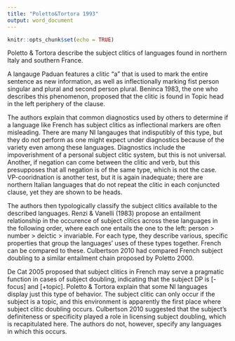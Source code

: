 ```yaml
---
title: "Poletto&Tortora 1993"
output: word_document
---
```


```r
knitr::opts_chunk$set(echo = TRUE)
```

Poletto & Tortora describe the subject clitics of languages found in northern Italy and southern France.

A langauge Paduan features a clitic "a" that is used to mark the entire sentence as new information, as well as inflectionally marking fist person singular and plural and second person plural. Beninca 1983, the one who describes this phenomenon, proposed that the clitic is found in Topic head in the left periphery of the clause.

The authors explain that common diagnostics used by others to determine if a language like French has subject clitics as inflectional markers are often misleading. There are many NI langauges that indisputibly of this type, but they do not perform as one might expect under diagnostics because of the variety even among these languages. Diagnostics include the impoverishment of a personal subject clitic system, but this is not universal. Another, if negation can come between the clitic and verb, but this presupposes that all negation is of the same type, which is not the case. VP-cooridnation is another test, but it is again inadequate; there are northern Italian languages that do not repeat the clitic in each conjuncted clause, yet they are shown to be heads.

The authors then typologically classify the subject clitics available to the described languages. Renzi & Vanelli (1983) propose an entailment relationship in the occurence of subject clitics across these languages in the following order, where each one entails the one to the left: person > number > deictic > invariable. For each type, they describe various, specific properties that group the languages' uses of these types together. French can be compared to these. Culbertson 2010 had compared French subject doubling to a similar entailment chain proposed by Poletto 2000.

De Cat 2005 proposed that subject clitics in French may serve a pragmatic function in cases of subject doubling, indicating that the subject DP is [-focus] and [+topic]. Poletto & Tortora explain that some NI languages display just this type of behavior. The subject clitic can only occur if the subject is a topic, and this environment is apparently the first place where subject clitic doubling occurs. Culbertson 2010 suggested that the subject's definiteness or specificity played a role in licensing subject doubling, which is recapitulated here. The authors do not, however, specify any languages in which this occurs.